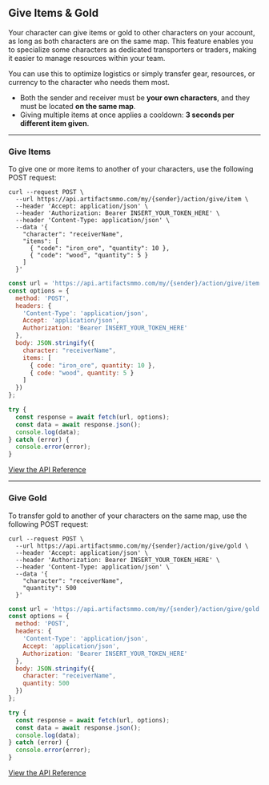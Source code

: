 ## Give Items & Gold
 
Your character can give items or gold to other characters on your account, as long as both characters are on the same map. This feature enables you to specialize some characters as dedicated transporters or traders, making it easier to manage resources within your team.

You can use this to optimize logistics or simply transfer gear, resources, or currency to the character who needs them most.

- Both the sender and receiver must be **your own characters**, and they must be located **on the same map**.
- Giving multiple items at once applies a cooldown: **3 seconds per different item given**.

---

### Give Items

To give one or more items to another of your characters, use the following POST request:

```http filename="cURL" copy
curl --request POST \
  --url https://api.artifactsmmo.com/my/{sender}/action/give/item \
  --header 'Accept: application/json' \
  --header 'Authorization: Bearer INSERT_YOUR_TOKEN_HERE' \
  --header 'Content-Type: application/json' \
  --data '{
    "character": "receiverName",
    "items": [
      { "code": "iron_ore", "quantity": 10 },
      { "code": "wood", "quantity": 5 }
    ]
  }'
```

```js filename="Javascript" copy
const url = 'https://api.artifactsmmo.com/my/{sender}/action/give/item';
const options = {
  method: 'POST',
  headers: {
    'Content-Type': 'application/json',
    Accept: 'application/json',
    Authorization: 'Bearer INSERT_YOUR_TOKEN_HERE'
  },
  body: JSON.stringify({
    character: "receiverName",
    items: [
      { code: "iron_ore", quantity: 10 },
      { code: "wood", quantity: 5 }
    ]
  })
};

try {
  const response = await fetch(url, options);
  const data = await response.json();
  console.log(data);
} catch (error) {
  console.error(error);
}
```

[View the API Reference](https://api.artifactsmmo.com/docs/#/operations/action_give_items_my__name__action_give_item_post)

---

### Give Gold

To transfer gold to another of your characters on the same map, use the following POST request:

```http filename="cURL" copy
curl --request POST \
  --url https://api.artifactsmmo.com/my/{sender}/action/give/gold \
  --header 'Accept: application/json' \
  --header 'Authorization: Bearer INSERT_YOUR_TOKEN_HERE' \
  --header 'Content-Type: application/json' \
  --data '{
    "character": "receiverName",
    "quantity": 500
  }'
```

```js filename="Javascript" copy
const url = 'https://api.artifactsmmo.com/my/{sender}/action/give/gold';
const options = {
  method: 'POST',
  headers: {
    'Content-Type': 'application/json',
    Accept: 'application/json',
    Authorization: 'Bearer INSERT_YOUR_TOKEN_HERE'
  },
  body: JSON.stringify({
    character: "receiverName",
    quantity: 500
  })
};

try {
  const response = await fetch(url, options);
  const data = await response.json();
  console.log(data);
} catch (error) {
  console.error(error);
}
```

[View the API Reference](https://api.artifactsmmo.com/docs/#/operations/action_give_gold_my__name__action_give_gold_post)